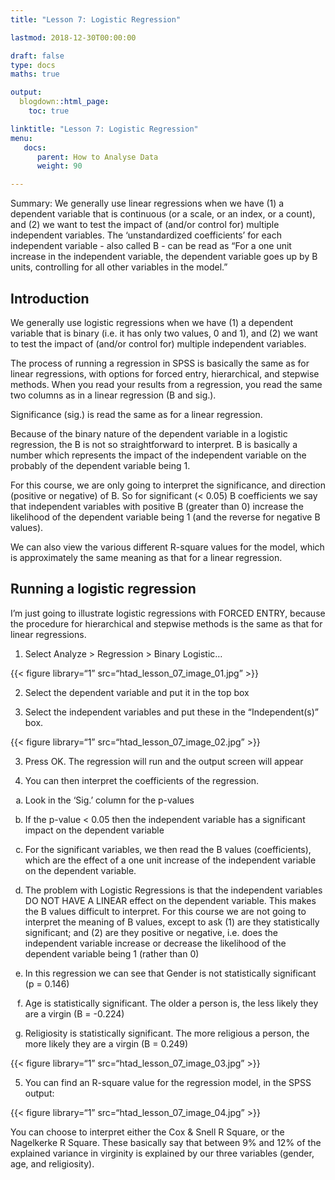 ```yaml
---
title: "Lesson 7: Logistic Regression"

lastmod: 2018-12-30T00:00:00

draft: false
type: docs
maths: true	

output:
  blogdown::html_page:
    toc: true

linktitle: "Lesson 7: Logistic Regression"
menu:
   docs:
      parent: How to Analyse Data
      weight: 90

---
```


Summary: We generally use linear regressions when we have (1) a dependent variable that is continuous (or a scale, or an index, or a count), and (2) we want to test the impact of (and/or control for) multiple independent variables. The ‘unstandardized coefficients’ for each independent variable - also called B - can be read as “For a one unit increase in the independent variable, the dependent variable goes up by B units, controlling for all other variables in the model.” 

## Introduction

We generally use logistic regressions when we have (1) a dependent variable that is binary (i.e. it has only two values, 0 and 1), and (2) we want to test the impact of (and/or control for) multiple independent variables. 

The process of running a regression in SPSS is basically the same as for linear regressions, with options for forced entry, hierarchical, and stepwise methods. When you read your results from a regression, you read the same two columns as in a linear regression (B and sig.). 

Significance (sig.) is read the same as for a linear regression. 

Because of the binary nature of the dependent variable in a logistic regression, the B is not so straightforward to interpret. B is basically a number which represents the impact of the independent variable on the probably of the dependent variable being 1. 

For this course, we are only going to interpret the significance, and direction (positive or negative) of B. So for significant (< 0.05) B coefficients we say that independent variables with positive B (greater than 0) increase the likelihood of the dependent variable being 1 (and the reverse for negative B values). 

We can also view the various different R-square values for the model, which is approximately the same meaning as that for a linear regression.

## Running a logistic regression

I’m just going to illustrate logistic regressions with FORCED ENTRY, because the procedure for hierarchical and stepwise methods is the same as that for linear regressions.

1)  Select Analyze > Regression > Binary Logistic…

{{< figure library="1" src="htad_lesson_07_image_01.jpg" >}}
 
2)  Select the dependent variable and put it in the top box

3)  Select the independent variables and put these in the “Independent(s)” box.

{{< figure library="1" src="htad_lesson_07_image_02.jpg" >}}

3)  Press OK. The regression will run and the output screen will appear

4)  You can then interpret the coefficients of the regression.
 
  a.  Look in the ‘Sig.’ column for the p-values

  b.  If the p-value < 0.05 then the independent variable has a significant impact on the dependent variable

  c.  For the significant variables, we then read the B values (coefficients), which are the effect of a one unit increase of the independent variable on the dependent variable.

  d.  The problem with Logistic Regressions is that the independent variables DO NOT HAVE A LINEAR effect on the dependent variable. This makes the B values difficult to interpret.  For this course we are not going to interpret the meaning of B values, except to ask (1) are they statistically significant; and (2) are they positive or negative, i.e. does the independent variable increase or decrease the likelihood of the dependent variable being 1 (rather than 0)

  e.  In this regression we can see that Gender is not statistically significant (p = 0.146)

  f.  Age is statistically significant. The older a person is, the less likely they are a virgin (B = -0.224)

  g.  Religiosity is statistically significant. The more religious a person, the more likely they are a virgin (B = 0.249)

{{< figure library="1" src="htad_lesson_07_image_03.jpg" >}}
 
5)  You can find an R-square value for the regression model, in the SPSS output:

{{< figure library="1" src="htad_lesson_07_image_04.jpg" >}}
 
You can choose to interpret either the Cox & Snell R Square, or the Nagelkerke R Square. These basically say that between 9% and 12% of the explained variance in virginity is explained by our three variables (gender, age, and religiosity).

